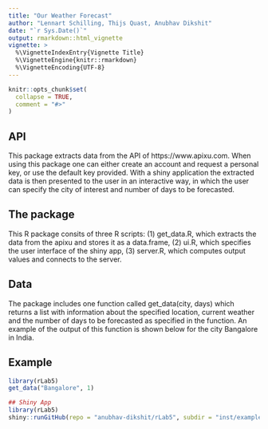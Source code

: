 ```yaml
---
title: "Our Weather Forecast"
author: "Lennart Schilling, Thijs Quast, Anubhav Dikshit"
date: "`r Sys.Date()`"
output: rmarkdown::html_vignette
vignette: >
  %\VignetteIndexEntry{Vignette Title}
  %\VignetteEngine{knitr::rmarkdown}
  %\VignetteEncoding{UTF-8}
---
```


```r
knitr::opts_chunk$set(
  collapse = TRUE,
  comment = "#>"
)
```
## API

This package extracts data from the API of https://www.apixu.com. When using this package one can either create an account and request a personal key, or use the default key provided. With a shiny application the extracted data is then presented to the user in an interactive way, in which the user can specify the city of interest and number of days to be forecasted.


## The package
This R package consits of three R scripts: (1) get_data.R, which extracts the data from the apixu and stores it as a data.frame, (2) ui.R, which specifies the user interface of the shiny app, (3) server.R, which computes output values and connects to the server.

## Data
The package includes one function called get_data(city, days) which returns a list with information about the specified location, current weather and the number of days to be forecasted as specified in the function. An example of the output of this function is shown below for the city Bangalore in India.

## Example
```r
library(rLab5)
get_data("Bangalore", 1)
```

```r
## Shiny App
library(rLab5)
shiny::runGitHub(repo = "anubhav-dikshit/rLab5", subdir = "inst/examples")
```

